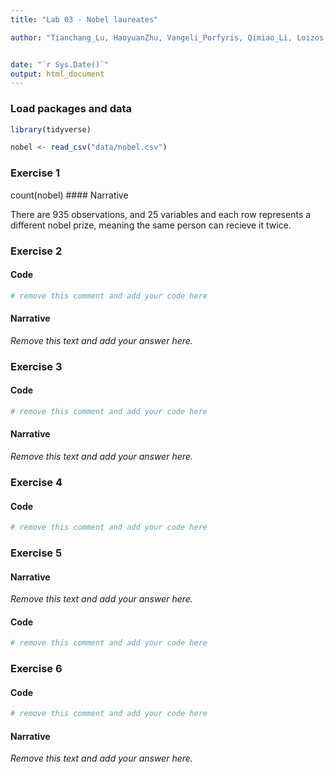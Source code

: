 ```yaml
---
title: "Lab 03 - Nobel laureates"

author: "Tianchang_Lu, HaoyuanZhu, Vangeli_Porfyris, Qimiao_Li, Loizos "


date: "`r Sys.Date()`"
output: html_document
---
```



### Load packages and data

```r
library(tidyverse) 
```

```r
nobel <- read_csv("data/nobel.csv")
```

### Exercise 1
count(nobel)
#### Narrative

There are 935 observations, and 25 variables and each row represents a different nobel prize, meaning the same person can recieve it twice.


### Exercise 2

#### Code

```r
# remove this comment and add your code here
```

#### Narrative

*Remove this text and add your answer here.*


### Exercise 3

#### Code

```r
# remove this comment and add your code here
```

#### Narrative

*Remove this text and add your answer here.*


### Exercise 4

#### Code

```r
# remove this comment and add your code here
```


### Exercise 5

#### Narrative

*Remove this text and add your answer here.*

#### Code

```r
# remove this comment and add your code here
```


### Exercise 6

#### Code

```r
# remove this comment and add your code here
```

#### Narrative

*Remove this text and add your answer here.*